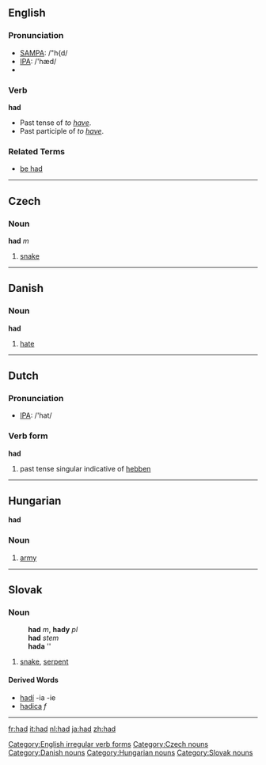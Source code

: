 ==English==

{{rank|it|for|as|16|had|you|not|be}}

=== Pronunciation ===
*[[w:SAMPA|SAMPA]]: /"h{d/
*[[w:IPA|IPA]]: /'hæd/
*{{audio|en-us-had.ogg|Audio (US)}}

===Verb===
[[Category:English irregular verb forms]]
'''had'''
* Past tense of ''to [[have]]''.
* Past participle of ''to [[have]]''.

===Related Terms===
*[[be had]]

----

==Czech==
===Noun===
'''had''' ''m''

# [[snake]]

[[Category:Czech nouns]]

----

==Danish==
===Noun===
'''had'''

# [[hate]]

[[Category:Danish nouns]]

----

==Dutch==
=== Pronunciation ===
*[[w:IPA|IPA]]: /'hat/

=== Verb form ===
'''had'''

# past tense singular indicative of [[hebben]]

----

==Hungarian==
'''had'''

=== Noun ===

#[[army]]

[[Category:Hungarian nouns]]

----

==Slovak==
===Noun===
:'''had''' ''m'', '''hady''' ''pl''
:'''had''' ''stem''
:'''hada''' ''{{gensg}}
:{{decpat}} {{dub}}

#[[snake]], [[serpent]]

====Derived Words====
* [[hadí]] -ia -ie
* [[hadica#Slovak|hadica]] ''f''

[[Category:Slovak nouns]]

----

[[fr:had]]
[[it:had]]
[[nl:had]]
[[ja:had]]
[[zh:had]]